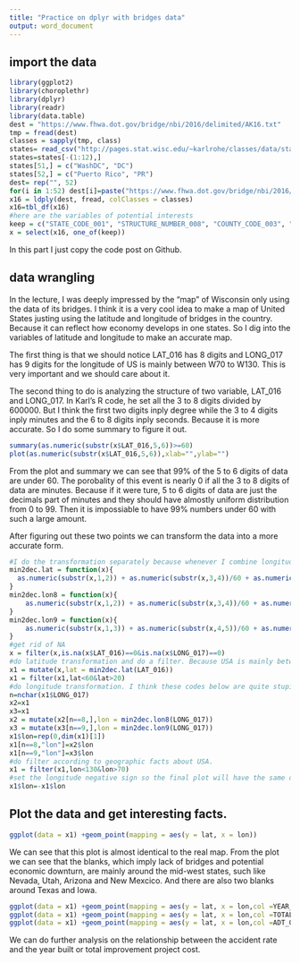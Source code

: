 ```yaml
---
title: "Practice on dplyr with bridges data"
output: word_document
---
```


## import the data

```r
library(ggplot2)
library(choroplethr)
library(dplyr)
library(readr)
library(data.table)
dest = "https://www.fhwa.dot.gov/bridge/nbi/2016/delimited/AK16.txt"
tmp = fread(dest) 
classes = sapply(tmp, class)
states= read_csv("http://pages.stat.wisc.edu/~karlrohe/classes/data/stateAbv.txt")
states=states[-(1:12),]
states[51,] = c("WashDC", "DC")
states[52,] = c("Puerto Rico", "PR")
dest= rep("", 52)
for(i in 1:52) dest[i]=paste("https://www.fhwa.dot.gov/bridge/nbi/2016/delimited/", states[i,2],"16.txt", sep = "") 
x16 = ldply(dest, fread, colClasses = classes)  
x16=tbl_df(x16)
#here are the variables of potential interests
keep = c("STATE_CODE_001", "STRUCTURE_NUMBER_008", "COUNTY_CODE_003", "LAT_016", "LONG_017", "TOLL_020", "ADT_029", "YEAR_ADT_030", "YEAR_BUILT_027", "TOTAL_IMP_COST_096")
x = select(x16, one_of(keep))
```

In this part I just copy the code post on Github.

## data wrangling

In the lecture, I was deeply impressed by the "map" of Wisconsin only using the data of its bridges. I think it is a very cool idea to make a map of United States justing using the latitude and longitude of bridges in the country. Because it can reflect how economy develops in one states. So I dig into the variables of latitude and longitude to make an accurate map. 

The first thing is that we should notice LAT_016 has 8 digits and LONG_017 has 9 digits for the longitude of US is mainly between W70 to W130. This is very important and we should care about it.

The second thing to do is analyzing the structure of two variable, LAT_016 and LONG_017. In Karl's R code, he set all the 3 to 8 digits divided by 600000. But I think the first two digits inply degree while the 3 to 4 digits inply minutes and the 6 to 8 digits inply seconds. Because it is more accurate. So I do some summary to figure it out.

```r
summary(as.numeric(substr(x$LAT_016,5,6))>=60)
plot(as.numeric(substr(x$LAT_016,5,6)),xlab="",ylab="")
```
From the plot and summary we can see that 99% of the 5 to 6 digits of data are under 60. The porobality of this event is nearly 0 if all the 3 to 8 digits of data are minutes. Because if it were ture, 5 to 6 digits of data are just the decimals part of minutes and they should have almostly uniform distribution from 0 to 99. Then it is impossiable to have 99% numbers under 60 with such a large amount.

After figuring out these two points we can transform the data into a more accurate form.

```r
#I do the transformation separately because whenever I combine longitude transformation of 8 digits and 9 digits together, R get a bug. I do not know how to solve it. So I do it separately.
min2dec.lat = function(x){
  as.numeric(substr(x,1,2)) + as.numeric(substr(x,3,4))/60 + as.numeric(substr(x,5,8))/360000 %>% return
}
min2dec.lon8 = function(x){
    as.numeric(substr(x,1,2)) + as.numeric(substr(x,3,4))/60 + as.numeric(substr(x,5,8))/360000 %>% return
}
min2dec.lon9 = function(x){
    as.numeric(substr(x,1,3)) + as.numeric(substr(x,4,5))/60 + as.numeric(substr(x,6,9))/360000 %>% return
}  
#get rid of NA
x = filter(x,is.na(x$LAT_016)==0&is.na(x$LONG_017)==0)
#do latitude transformation and do a filter. Because USA is mainly between 20N and 60N except Hawaii and Alaska.
x1 = mutate(x,lat = min2dec.lat(LAT_016))
x1 = filter(x1,lat<60&lat>20)
#do longitude transformation. I think these codes below are quite stupid.
n=nchar(x1$LONG_017)
x2=x1
x3=x1
x2 = mutate(x2[n==8,],lon = min2dec.lon8(LONG_017))
x3 = mutate(x3[n==9,],lon = min2dec.lon9(LONG_017))
x1$lon=rep(0,dim(x1)[1])
x1[n==8,"lon"]=x2$lon
x1[n==9,"lon"]=x3$lon
#do filter according to geographic facts about USA.
x1 = filter(x1,lon<130&lon>70)
#set the longitude negative sign so the final plot will have the same direction as the real map.
x1$lon=-x1$lon
```

## Plot the data and get interesting facts.

```r
ggplot(data = x1) +geom_point(mapping = aes(y = lat, x = lon))
```
We can see that this plot is almost identical to the real map. From the plot we can see that the blanks, which imply lack of bridges and potential economic downturn, are mainly around the mid-west states, such like Nevada, Utah, Arizona and New Mexcico. And there are also two blanks around Texas and Iowa.

```r
ggplot(data = x1) +geom_point(mapping = aes(y = lat, x = lon,col =YEAR_BUILT_027))
ggplot(data = x1) +geom_point(mapping = aes(y = lat, x = lon,col =TOTAL_IMP_COST_096))
ggplot(data = x1) +geom_point(mapping = aes(y = lat, x = lon,col =ADT_029))
```

We can do further analysis on the relationship between the accident rate and the year built or total improvement project cost.